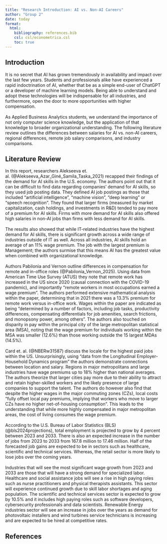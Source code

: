 ```yaml
---
title: "Research Introduction: AI vs. Non-AI Careers"
author: "Group 2"
date: today
format: 
  html:
    bibliography: references.bib
    csl: csl/econometrica.csl
    toc: true
---
```

## Introduction
It is no secret that AI has grown tremendously in availability and impact over the last few years. Students and professionals alike have experienced a rapid indoctrination of AI, whether that be as a simple end-user of ChatGPT or a developer of machine learning models. Being able to understand and adopt these technologies will be indispensable for all industries, and furthermore, open the door to more opportunities with higher compensation.\
\
As Applied Business Analytics students, we understand the importance of not only computer science knowledge, but the application of that knowledge to broader organizational understanding. The following literature review outlines the differences between salaries for AI vs. non-AI careers, regional differences, remote job salary comparisons, and industry comparisons.

## Literature Review
In this report, researchers Alekseeva et. al. (@Alekseeva_Azar_Giné_Samila_Taska_2021) recapped their findings of the demand for AI skills in the U.S. economy. The authors point out that it can be difficult to find data regarding companies’ demand for AI skills, so they used job posting data. They defined AI job postings as those that included “artificial intelligence”, “machine vision”, “deep learning” or “speech recognition”. They found that larger firms (measured by market capitalization, cash holdings, and investments in R&D) tended to pay more of a premium for AI skills. Firms with more demand for AI skills also offered high salaries in non-AI jobs than firms with less demand for AI skills.\
\
The results also showed that while IT-related industries have the highest demand for AI skills, there is significant growth across a wide range of industries outside of IT as well. Across all industries, AI skills hold an average of an 11% wage premium. The job with the largest premium is Management; the authors surmise that this means AI has the greatest value when combined with organizational knowledge.\
\
Authors Pabilonia and Vernon outline differences in compensation for remote and in-office roles (@Pabilonia_Vernon_2025). Using data from American Time Use Survey (ATUS) they note that remote work has increased in the US since 2020  (causal connection with the COVID-19 pandemic), and importantly “remote workers in most occupations earned a wage premium”. The authors performed extensive mathematical analysis within the paper, determining that in 2021 there was a 13.3% premium for remote work versus in-office work. Wages within the paper are indicated as being “determined by a number of factors, including job tasks, productivity differences, compensating differentials for job amenities, search frictions, and monopsony power, among others”. The authors also touched on disparity in pay within the principal city of the large metropolitan statistical area (MSA), noting that the wage premium for individuals working within the MSA was smaller (12.6%) than those working outside the 15 largest MDAs (14.5%). \
\
Card et. al. (@NBERw31587) discuss the locale for the highest paid jobs within the US. Unsurprisingly, using “data from the Longitudinal Employer-Household Dynamics program” the authors demonstrate connections between location and salary. Regions in major metropolitans and large industries have wage premiums up to 18% higher than national averages. The authors theorize that larger cities pay more due to their ability to attract and retain higher-skilled workers and the likely presence of large companies to support the talent. The authors do however also find that despite the higher wages in the major commuting zones (CZs), local costs “fully offset local pay premiums, implying that workers who move to larger CZs have no higher net-of-housing consumption”. This leads to the understanding that while more highly compensated in major metropolitan areas, the cost of living consumes the wage premium.\
\
According to the U.S. Bureau of Labor Statistics (BLS) (@bls2024projections), total employment is projected to grow by 4 percent between 2023 and 2033. There is also an expected increase in the number of jobs from 2023 to 2033 from 167.8 million to 17.46 million. Half of the forecasted job gains are expected to be in sectors such as healthcare, scientific and technical services. Whereas, the retail sector is more likely to lose jobs over the coming years.\
\
Industries that will see the most significant wage growth from 2023 and  2033 are those that will have a strong demand for specialized labor. Healthcare and social assistance jobs will see a rise in high paying roles such as nurse practitioners and physical therapists assistants. This sector will experience continued growth due to skill labor shortages and aging population. The scientific and technical services sector is expected to grow by 10.5% and it includes high paying roles such as software developers, cybersecurity professionals and data scientists. Renewable Energy industries sector will see an increase in jobs over the years as demand for photovoltaic installers and wind turbines service technicians is increasing and are expected to be hired at competitive rates.


## References